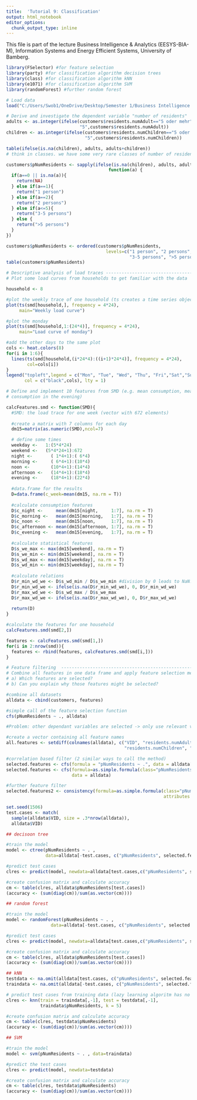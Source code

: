 ```yaml
---
title:  'Tutorial 9: Classification'
output: html_notebook
editor_options: 
  chunk_output_type: inline
---
```


This file is part of the lecture Business Intelligence & Analytics (EESYS-BIA-M), Information Systems and Energy Efficient Systems, University of Bamberg.


```r
library(FSelector) #for feature selection
library(party) #for classification algorithm decision trees
library(class) #for classification algorithm kNN
library(e1071) #for classification algorithm SVM
library(randomForest) #further random forest
```



```r
# Load data
load("C:/Users/Swob1/OneDrive/Desktop/Semester 1/Business Intelligence and Analytics/R/2018-ws-bia/data/classification.RData")

# Derive and investigate the dependent variable "number of residents"
adults <- as.integer(ifelse(customers$residents.numAdult=="5 oder mehr",
                            "5",customers$residents.numAdult))
children <- as.integer(ifelse(customers$residents.numChildren=="5 oder mehr",
                              "5",customers$residents.numChildren))

table(ifelse(is.na(children), adults, adults+children))
# think in classes. we have some very rare classes of number of residents (>5)

customers$pNumResidents <- sapply(ifelse(is.na(children), adults, adults+children), 
                                       function(a) {
  if(a==0 || is.na(a)){
    return(NA)
  } else if(a==1){
    return("1 person")
  } else if(a==2){
    return("2 persons")
  } else if(a<=5){
    return("3-5 persons")
  } else {
    return(">5 persons")
  }
})

customers$pNumResidents <- ordered(customers$pNumResidents, 
                                      levels=c("1 person", "2 persons", 
                                               "3-5 persons", ">5 persons"))
table(customers$pNumResidents)
```

```r
# Descriptive analysis of load traces -------------------------------------
# Plot some load curves from households to get familiar with the data

household <- 8

#plot the weekly trace of one household (ts creates a time series object)
plot(ts(smd[household,], frequency = 4*24), 
     main="Weekly load curve")

#plot the monday
plot(ts(smd[household,1:(24*4)], frequency = 4*24), 
     main="Load curve of monday")

#add the other days to the same plot
cols <- heat.colors(8)
for(i in 1:6){
  lines(ts(smd[household,(i*24*4):((i+1)*24*4)], frequency = 4*24), 
        col=cols[i])  
}
legend("topleft",legend = c("Mon", "Tue", "Wed", "Thu", "Fri","Sat","Sun"), 
       col = c("black",cols), lty = 1)
```


```r
# Define and implement 10 features from SMD (e.g. mean consumption, mean 
# consumption in the evening)

calcFeatures.smd <- function(SMD){
  #SMD: the load trace for one week (vector with 672 elements)
  
  #create a matrix with 7 columns for each day
  dm15=matrix(as.numeric(SMD),ncol=7)

  # define some times
  weekday <-   1:(5*4*24)
  weekend <-   (5*4*24+1):672
  night <-       ( 1*4+1):( 6*4)
  morning <-     ( 6*4+1):(10*4)
  noon <-        (10*4+1):(14*4)
  afternoon <-   (14*4+1):(18*4)
  evening <-     (18*4+1):(22*4)
  
  #data.frame for the results
  D=data.frame(c_week=mean(dm15, na.rm = T))
  
  #calculate consumption features
  D$c_night <-     mean(dm15[night,     1:7], na.rm = T)
  D$c_morning <-   mean(dm15[morning,   1:7], na.rm = T)
  D$c_noon <-      mean(dm15[noon,      1:7], na.rm = T)
  D$c_afternoon <- mean(dm15[afternoon, 1:7], na.rm = T)
  D$c_evening <-   mean(dm15[evening,   1:7], na.rm = T)
  
  #calculate statistical features
  D$s_we_max <- max(dm15[weekend], na.rm = T)
  D$s_we_min <- min(dm15[weekend], na.rm = T)
  D$s_wd_max <- max(dm15[weekday], na.rm = T)
  D$s_wd_min <- min(dm15[weekday], na.rm = T)
  
  #calculate relations
  D$r_min_wd_we <- D$s_wd_min / D$s_we_min #division by 0 leads to NaN!
  D$r_min_wd_we <- ifelse(is.na(D$r_min_wd_we), 0, D$r_min_wd_we)
  D$r_max_wd_we <- D$s_wd_max / D$s_we_max
  D$r_max_wd_we <- ifelse(is.na(D$r_max_wd_we), 0, D$r_max_wd_we)
  
  return(D)
}

#calculate the features for one household
calcFeatures.smd(smd[2,])

features <- calcFeatures.smd(smd[1,])
for(i in 2:nrow(smd)){
  features <- rbind(features, calcFeatures.smd(smd[i,]))
}
```


```r
# Feature filtering  -------------------------------------------------------
# Combine all features in one data frame and apply feature selection methods from the FSelector package. 
# a) Which features are selected? 
# b) Can you explain why those features might be selected?

#combine all datasets
alldata <- cbind(customers, features)

#simple call of the feature selection function
cfs(pNumResidents ~ ., alldata)

#Problem: other dependant variables are selected -> only use relevant variables in feature setection!

#create a vector containing all feature names
all.features <- setdiff(colnames(alldata), c("VID", "residents.numAdult", 
                                             "residents.numChildren", "housing.type","pNumResidents"))

#correlation based filter (2 similar ways to call the method)
selected.features <- cfs(formula = "pNumResidents ~ .", data = alldata[,c("pNumResidents", all.features)])
selected.features <- cfs(formula=as.simple.formula(class="pNumResidents", attributes = all.features), 
                         data = alldata)

#further feature filter
selected.features2 <- consistency(formula=as.simple.formula(class="pNumResidents", 
                                                            attributes = all.features), data = alldata)
```


```r
set.seed(1506)
test.cases <- match(
  sample(alldata$VID, size = .3*nrow(alldata)), 
  alldata$VID)

## decisoon tree

#train the model
model <- ctree(pNumResidents ~ . , 
               data=alldata[-test.cases, c("pNumResidents", selected.features)])

#predict test cases
clres <- predict(model, newdata=alldata[test.cases,c("pNumResidents", selected.features)])

#create confusion matrix and calculate accuracy
cm <- table(clres, alldata$pNumResidents[test.cases])
(accuracy <- (sum(diag(cm))/sum(as.vector(cm))))

## random forest

#train the model
model <- randomForest(pNumResidents ~ . , 
                 data=alldata[-test.cases, c("pNumResidents", selected.features)])

#predict test cases
clres <- predict(model, newdata=alldata[test.cases,c("pNumResidents", selected.features)])

#create confusion matrix and calculate accuracy
cm <- table(clres, alldata$pNumResidents[test.cases])
(accuracy <- (sum(diag(cm))/sum(as.vector(cm))))

## kNN
testdata <- na.omit(alldata[test.cases, c("pNumResidents", selected.features)])
traindata <- na.omit(alldata[-test.cases, c("pNumResidents", selected.features)])

# predict test cases from training data (lazy learning algoritm has no explicit training step!)
clres <- knn(train = traindata[,-1], test = testdata[,-1], 
             traindata$pNumResidents, k = 5)

#create confusion matrix and calculate accuracy
cm <- table(clres, testdata$pNumResidents)
(accuracy <- (sum(diag(cm))/sum(as.vector(cm))))

## SVM

#train the model
model <- svm(pNumResidents ~ . , data=traindata)

#predict the test cases
clres <- predict(model, newdata=testdata)

#create confusion matrix and calculate accuracy
cm <- table(clres, testdata$pNumResidents)
(accuracy <- (sum(diag(cm))/sum(as.vector(cm))))
```
